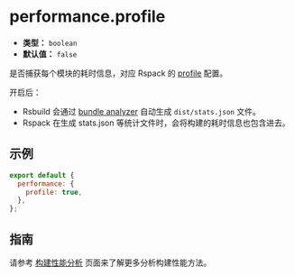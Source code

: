 # performance.profile

- **类型：** `boolean`
- **默认值：** `false`

是否捕获每个模块的耗时信息，对应 Rspack 的 [profile](https://rspack.rs/zh/config/other-options#profile) 配置。

开启后：

- Rsbuild 会通过 [bundle analyzer](https://github.com/webpack-contrib/webpack-bundle-analyzer) 自动生成 `dist/stats.json` 文件。
- Rspack 在生成 stats.json 等统计文件时，会将构建的耗时信息也包含进去。

## 示例

```js
export default {
  performance: {
    profile: true,
  },
};
```

## 指南

请参考 [构建性能分析](/guide/debug/build-profiling) 页面来了解更多分析构建性能方法。
